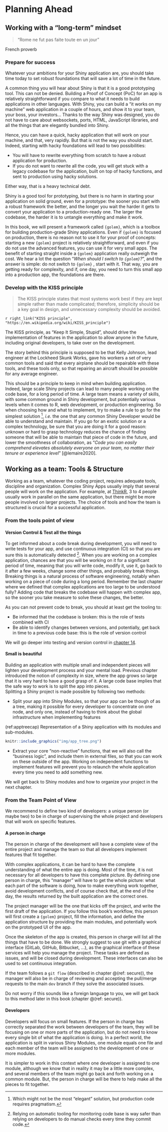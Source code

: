 # Planning Ahead {#planning}

## Working with a "long-term" mindset

> "Rome ne fut pas faite toute en un jour"

French proverb

### Prepare for success

Whatever your ambitions for your Shiny application are, you should take time today to set robust foundations that will save a lot of time in the future.

A common thing you will hear about Shiny is that it is a good prototyping tool. 
This can not be denied.
Building a Proof of Concept (PoC) for an app is relatively straightforward if you compare to what it needs to build applications in other languages. 
With Shiny, you can build a "it works on my machine" web application in a couple of hours, and show it to your team, your boss, your investors...
Thanks to the way Shiny was designed, you do not have to care about websockets, ports, HTML, JavaScript libraries, and all the things that are elegantly bundled into Shiny. 

Hence, you can have a quick, hacky application that will work on your machine, and that, very rapidly. 
But that is not the way you should start. 
Indeed, starting with hacky foundations will lead to two possibilities:

+ You will have to rewrite everything from scratch to have a robust application for production.
+ If you do not want to rewrite all the code, you will get stuck with a legacy codebase for the application, built on top of hacky functions, and sent to production using hacky solutions.

Either way, that is a heavy technical debt.

Shiny is a good tool for prototyping, but there is no harm in starting your application on solid ground, even for a prototype: the sooner you start with a robust framework the better, and the longer you wait the harder it gets to convert your application to a production-ready one.
The larger the codebase, the harder it is to untangle everything and make it work.

In this book, we will present a framework called `{golem}`, which is a toolbox for building production-grade Shiny applications. 
Even if `{golem}` is focused on production, there is no reason not to use it for your proof of concepts: starting a new `{golem}` project is relatively straightforward, and even if you do not use the advanced features, you can use it for very small apps. 
The benefit of starting straight inside a `{golem}` application really outweigh the cost. 
We hear a lot the question "_When should I switch to `{golem}`?_", and the answer is simple: do not switch to `{golem}` , start with it. 
That way, you are getting ready for complexity, and if, one day, you need to turn this small app into a production app, the foundations are there.

### Develop with the KISS principle

> The KISS principle states that most systems work best if they are kept simple rather than made complicated; therefore, simplicity should be a key goal in design, and unnecessary complexity should be avoided.

`r right_link("KISS principle", "https://en.wikipedia.org/wiki/KISS_principle")`


The KISS principle, as "Keep It Simple, Stupid", should drive the implementation of features in the application to allow anyone in the future, including original developers, to take over on the development.

The story behind this principle is supposed to be that Kelly Johnson, lead engineer at the Lockheed Skunk Works, gave his workers a set of very common tools and said that every airplane should be repairable with these tools, and these tools only, so that repairing an aircraft should be possible for any average engineer. 

This should be a principle to keep in mind when building application. 
Indeed, large scale Shiny projects can lead to many people working on the code base, for a long period of time. 
A large team means a variety of skills, with some common ground in Shiny development, but potentially various levels when it comes to R, web development, or production engineering. 
So when choosing how and what to implement, try to make a rule to go for the simplest solution
^[Which might not be the most "elegant" solution, but production code requires pragmatism.
], _i.e._ the one that any common Shiny Developer would be able to understand and maintain. 
If you go for an exotic solution or a complex technology, be sure that you are doing it for a good reason: unknown or hard to grasp technology reduces the chance of finding someone that will be able to maintain that piece of code in the future, and lower the smoothness of collaboration, as "_Code you can easily comprehend elevates absolutely everyone on your team, no matter their tenure or experience level_" [@lemaire2020].

## Working as a team: Tools & Structure

Working as a team, whatever the coding project, requires adequate tools, discipline and organization. 
Complex Shiny Apps usually imply that several people will work on the application. 
For example, at [ThinkR](//rtask.thinkr.fr), 3 to 4 people usually work in parallel on the same application, but there might be more people involved on larger projects. 
The choice of tools and how the team is structured is crucial for a successful application.

### From the tools point of view

#### Version Control & Test all the things

To get informed about a code break during development, you will need to write tests for your app, and use continuous integration (CI) so that you are sure this is automatically detected
^[Relying on automatic tooling for monitoring code base is way safer than relying on developers to do manual checks every time they commit code.
].
When you are working on a complex application, chances are that you will be working on it for a significant period of time, meaning that you will write code, modify it, use it, go back to it after a few weeks, change some other things, and probably break things. 
Breaking things is a natural process of software engineering, notably when working on a piece of code during a long period.
Remember the last chapter where we defined that complex applications are too large to be understood fully? 
Adding code that breaks the codebase will happen with complex app, so the sooner you take measure to solve these changes, the better. 

As you can not prevent code to break, you should at least get the tooling to:

+ Be informed that the codebase is broken: this is the role of tests combined with CI
+ Be able to identify changes between versions, and potentially, get back in time to a previous code base: this is the role of version control

We will go deeper into testing and version control in [chapter 14](#step-secure).

#### Small is beautiful 

Building an application with multiple small and independent pieces will lighten your development process and your mental load.
Previous chapter introduced the notion of complexity in size, where the app grows so large that it is very hard to have a good grasp of it. 
A large code base implies that the safe way to work is to split the app into pieces.  
Splitting a Shiny project is made possible by following two methods: 

+ Split your app into Shiny Modules, so that your app can be though of as a tree, making it possible for every developer to concentrate on one node, and only one, instead of having to think about the global infrastructure when implementing features

(ref:apptreecap) Representation of a Shiny application with its modules and sub-modules.


```r
knitr::include_graphics("img/app_tree.png")
```

+ Extract your core "non-reactive" functions, that we will also call the "business logic", and include them in external files, so that you can work on these outside of the app.
Working on independent functions to implement features will prevent you to relaunch the whole application every time you need to add something new.

We will get back to Shiny modules and how to organize your project in the next chapter. 

### From the Team Point of View

We recommend to define two kind of developers: a unique person (or maybe two) to be in charge of supervising the whole project and developers that will work on specific features. 


#### A person in charge

The person in charge of the development will have a complete view of the entire project and manage the team so that all developers implement features that fit together.

With complex applications, it can be hard to have the complete understanding of what the entire app is doing.
Most of the time, it is not necessary for all developers to have this complete picture.
By defining one person in charge, this "manager" will have to get the whole picture: what each part of the software is doing, how to make everything work together, avoid development conflicts, and of course check that, at the end of the day, the results returned by the built application are the correct ones. 

The project manager will be the one that kicks off the project, and write the first draft of the application.
If you follow this book's workflow, this person will first create a `{golem}` project, fill the information, and define the application structure by providing the main modules, and potentially work on the prototyped UI of the app. 

Once the skeleton of the app is created, this person in charge will list all the things that have to be done.
We strongly suggest to use git with a graphical interface (GitLab, GitHub, Bitbucket, ...), as the graphical interface of these services will help you manage the project. 
These tasks are defined as issues, and will be closed during development.
These interfaces can also be used to set continuous integration.

If the team follows a `git flow` (described in chapter \@(ref: secure)), the manager will also be in charge of reviewing and accepting the pull/merge requests to the main `dev` branch if they solve the associated issues.

Do not worry if this sounds like a foreign language to you, we will get back to this method later in this book (chapter \@(ref: secure)). 

#### Developers

Developers will focus on small features.
If the person in charge has correctly separated the work between developers of the team, they will be focusing on one or more parts of the application, but do not need to know every single bit of what the application is doing. 
In a perfect world, the application is split in various Shiny Modules, one module equals one file and each member of the team will be assigned to the development of one or more modules.

It is simpler to work in this context where one developer is assigned to one module, although we know that in reality it may be a little more complex, and several members of the team might go back and forth working on a common module. 
But, the person in charge will be there to help make all the pieces to fit together.

